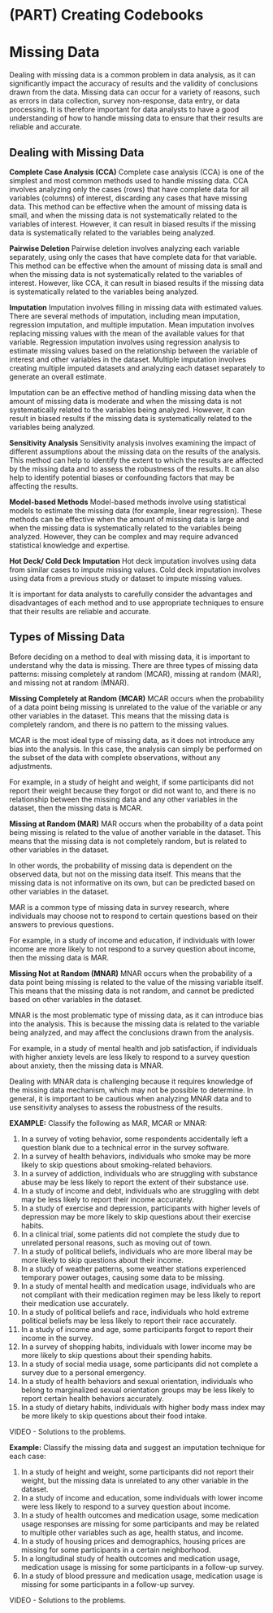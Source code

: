 # (PART)  Creating Codebooks {-}

#  Missing Data

Dealing with missing data is a common problem in data analysis, as it can significantly impact the accuracy of results and the validity of conclusions drawn from the data. Missing data can occur for a variety of reasons, such as errors in data collection, survey non-response, data entry, or data processing. It is therefore important for data analysts to have a good understanding of how to handle missing data to ensure that their results are reliable and accurate. 

##  Dealing with Missing Data

__Complete Case Analysis (CCA)__
Complete case analysis (CCA) is one of the simplest and most common methods used to handle missing data. CCA involves analyzing only the cases (rows) that have complete data for all variables (columns) of interest, discarding any cases that have missing data. This method can be effective when the amount of missing data is small, and when the missing data is not systematically related to the variables of interest. However, it can result in biased results if the missing data is systematically related to the variables being analyzed.

__Pairwise Deletion__
Pairwise deletion involves analyzing each variable separately, using only the cases that have complete data for that variable. This method can be effective when the amount of missing data is small and when the missing data is not systematically related to the variables of interest. However, like CCA, it can result in biased results if the missing data is systematically related to the variables being analyzed.

__Imputation__
Imputation involves filling in missing data with estimated values. There are several methods of imputation, including mean imputation, regression imputation, and multiple imputation. Mean imputation involves replacing missing values with the mean of the available values for that variable. Regression imputation involves using regression analysis to estimate missing values based on the relationship between the variable of interest and other variables in the dataset. Multiple imputation involves creating multiple imputed datasets and analyzing each dataset separately to generate an overall estimate.

Imputation can be an effective method of handling missing data when the amount of missing data is moderate and when the missing data is not systematically related to the variables being analyzed. However, it can result in biased results if the missing data is systematically related to the variables being analyzed.

__Sensitivity Analysis__
Sensitivity analysis involves examining the impact of different assumptions about the missing data on the results of the analysis. This method can help to identify the extent to which the results are affected by the missing data and to assess the robustness of the results. It can also help to identify potential biases or confounding factors that may be affecting the results.

__Model-based Methods__
Model-based methods involve using statistical models to estimate the missing data (for example, linear regression). These methods can be effective when the amount of missing data is large and when the missing data is systematically related to the variables being analyzed. However, they can be complex and may require advanced statistical knowledge and expertise.

__Hot Deck/ Cold Deck Imputation__ 
Hot deck imputation involves using data from similar cases to impute missing values.  Cold deck imputation involves using data from a previous study or dataset to impute missing values.

It is important for data analysts to carefully consider the advantages and disadvantages of each method and to use appropriate techniques to ensure that their results are reliable and accurate.

##  Types of Missing Data

Before deciding on a method to deal with missing data, it is important to understand why the data is missing. There are three types of missing data patterns: missing completely at random (MCAR), missing at random (MAR), and missing not at random (MNAR).

__Missing Completely at Random (MCAR)__
MCAR occurs when the probability of a data point being missing is unrelated to the value of the variable or any other variables in the dataset. This means that the missing data is completely random, and there is no pattern to the missing values.

MCAR is the most ideal type of missing data, as it does not introduce any bias into the analysis. In this case, the analysis can simply be performed on the subset of the data with complete observations, without any adjustments.

For example, in a study of height and weight, if some participants did not report their weight because they forgot or did not want to, and there is no relationship between the missing data and any other variables in the dataset, then the missing data is MCAR.

__Missing at Random (MAR)__
MAR occurs when the probability of a data point being missing is related to the value of another variable in the dataset. This means that the missing data is not completely random, but is related to other variables in the dataset.

In other words, the probability of missing data is dependent on the observed data, but not on the missing data itself. This means that the missing data is not informative on its own, but can be predicted based on other variables in the dataset.

MAR is a common type of missing data in survey research, where individuals may choose not to respond to certain questions based on their answers to previous questions.

For example, in a study of income and education, if individuals with lower income are more likely to not respond to a survey question about income, then the missing data is MAR. 

__Missing Not at Random (MNAR)__
MNAR occurs when the probability of a data point being missing is related to the value of the missing variable itself. This means that the missing data is not random, and cannot be predicted based on other variables in the dataset.

MNAR is the most problematic type of missing data, as it can introduce bias into the analysis. This is because the missing data is related to the variable being analyzed, and may affect the conclusions drawn from the analysis.

For example, in a study of mental health and job satisfaction, if individuals with higher anxiety levels are less likely to respond to a survey question about anxiety, then the missing data is MNAR.

Dealing with MNAR data is challenging because it requires knowledge of the missing data mechanism, which may not be possible to determine. In general, it is important to be cautious when analyzing MNAR data and to use sensitivity analyses to assess the robustness of the results.

__EXAMPLE:__  Classify the following as MAR, MCAR or MNAR:

  1.  In a survey of voting behavior, some respondents accidentally left a question blank due to a technical error in the survey software.
  2.  In a survey of health behaviors, individuals who smoke may be more likely to skip questions about smoking-related behaviors.
  3.  In a survey of addiction, individuals who are struggling with substance abuse may be less likely to report the extent of their substance use.
  4.  In a study of income and debt, individuals who are struggling with debt may be less likely to report their income accurately.
  5.  In a study of exercise and depression, participants with higher levels of depression may be more likely to skip questions about their exercise habits.
  6.  In a clinical trial, some patients did not complete the study due to unrelated personal reasons, such as moving out of town.
  7.  In a study of political beliefs, individuals who are more liberal may be more likely to skip questions about their income.
  8.  In a study of weather patterns, some weather stations experienced temporary power outages, causing some data to be missing.
  9.  In a study of mental health and medication usage, individuals who are not compliant with their medication regimen may be less likely to report their medication use accurately.
  10.  In a study of political beliefs and race, individuals who hold extreme political beliefs may be less likely to report their race accurately.
  11.  In a study of income and age, some participants forgot to report their income in the survey.
  12.  In a survey of shopping habits, individuals with lower income may be more likely to skip questions about their spending habits.
  13.  In a study of social media usage, some participants did not complete a survey due to a personal emergency.
  14.  In a study of health behaviors and sexual orientation, individuals who belong to marginalized sexual orientation groups may be less likely to report certain health behaviors accurately.
  15.  In a study of dietary habits, individuals with higher body mass index may be more likely to skip questions about their food intake.

VIDEO - Solutions to the problems.

__Example:__  Classify the missing data and suggest an imputation technique for each case:

  1.   In a study of height and weight, some participants did not report their weight, but the missing data is unrelated to any other variable in the dataset.
  2.  In a study of income and education, some individuals with lower income were less likely to respond to a survey question about income.
  3.   In a study of health outcomes and medication usage, some medication usage responses are missing for some participants and may be related to multiple other variables such as age, health status, and income.
  4.  In a study of housing prices and demographics, housing prices are missing for some participants in a certain neighborhood.
  5.  In a longitudinal study of health outcomes and medication usage, medication usage is missing for some participants in a follow-up survey.
  6.   In a study of blood pressure and medication usage, medication usage is missing for some participants in a follow-up survey.

VIDEO - Solutions to the problems.

